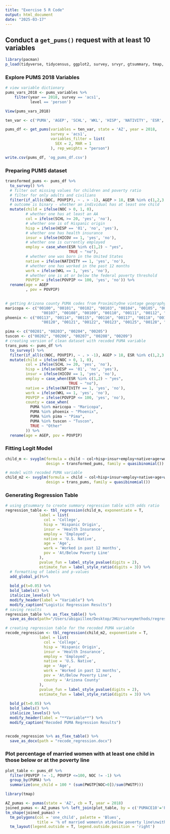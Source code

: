 ```yaml
---
title: "Exercise 5 R Code"
output: html_document
date: "2025-03-17"
---
```


## Conduct a `get_pums()` request with at least 10 variables
```r
library(pacman)
p_load(tidyverse, tidycensus, ggplot2, survey, srvyr, gtsummary, tmap, tigris, flextable)

```

### Explore PUMS 2018 Variables

```r
# view variable dictionary
pums_vars_2018 <- pums_variables %>% 
    filter(year == 2018, survey == 'acs1',
           level == 'person')

View(pums_vars_2018)
```


```r
ten_var <- c('PUMA', 'AGEP', 'SCHL', 'WKL', 'HISP', 'NATIVITY', 'ESR', 'NOC', 'HICOV', 'POVPIP')

pums_df <- get_pums(variables = ten_var, state = 'AZ', year = 2018, 
                    survey = 'acs1',
                    variables_filter = list(
                      SEX = 2, MAR = 1
                    ), rep_weights = "person")

```

```r

write.csv(pums_df, 'og_pums_df.csv')

```

### Preparing PUMS dataset

```r

transformed_pums <- pums_df %>%
  to_survey() %>%
  # filter out missing values for children and poverty ratio
  # filter for only adults and civilians 
  filter(if_all(c(NOC, POVPIP), ~ . > -1), AGEP > 18, ESR %in% c(1,2,3,6)) %>%
  # outcome is binary - whether an individual has at least one child
  mutate(child = ifelse(NOC > 0, 1, 0),
         # whether one has at least an AA
         col = ifelse(SCHL >= 20, 'yes', 'no'),
         # whether one is of Hispanic origin
         hisp = ifelse(HISP == '01', 'no', 'yes'),
         # whether one has health insurance
         insur = ifelse(HICOV == 1, 'yes', 'no'),
         # whether one is currently employed
         employ = case_when(ESR %in% c(1,2) ~ "yes",
                            TRUE ~ "no"),
         # whether one was born in the United States
         native = ifelse(NATIVITY == 1, 'yes', 'no'),
         # whether one has worked in the past 12 months
         work = ifelse(WKL == 1, 'yes', 'no'),
         # whether one is at or below the federal poverty threshold
         POVPIP = ifelse(POVPIP <= 100, 'yes', 'no')) %>%
  rename(age = AGEP
         , pov = POVPIP)
  

```

```r
# getting Arizona county PUMA codes from ProximityOne vintage geography database
maricopa <- c("00100", "00101", "00102", "00103", "00104", "00105", "00106", 
                "00107", "00108", "00109", "00110", "00111", "00112", "00124", "00126", "00127", "00130", "00131", "00132", "00133", "00134")
phoenix <- c("00113", "00114", "00115", "00116", "00117", "00118", "00119", 
                "00120", "00121", "00122", "00123", "00125", "00128", "00129")

pima <- c("00201", "00203", "00204", "00205")
tuscon <- c("00202", "00206", "00207", "00208", "00209")
# creating version of clean dataset with recoded PUMA variable
trans_pums <- pums_df %>%
  to_survey() %>%
  filter(if_all(c(NOC, POVPIP), ~ . > -1), AGEP > 18, ESR %in% c(1,2,3,6)) %>%
  mutate(child = ifelse(NOC > 0, 1, 0),
         col = ifelse(SCHL >= 20, 'yes', 'no'),
         hisp = ifelse(HISP == '01', 'no', 'yes'),
         insur = ifelse(HICOV == 1, 'yes', 'no'),
         employ = case_when(ESR %in% c(1,2) ~ "yes",
                            TRUE ~ "no"),
         native = ifelse(NATIVITY == 1, 'yes', 'no'),
         work = ifelse(WKL == 1, 'yes', 'no'),
         POVPIP = ifelse(POVPIP <= 100, 'yes', 'no'),
         county = case_when(
           PUMA %in% maricopa ~ "Maricopa",
           PUMA %in% phoenix ~ "Phoenix",
           PUMA %in% pima ~ "Pima",
           PUMA %in% tuscon ~ "Tuscon",
           TRUE ~ "Other"
         )) %>%
  rename(age = AGEP, pov = POVPIP)

```


### Fitting Logit Model
```r
child_m <- svyglm(formula = child ~ col+hisp+insur+employ+native+age+work+pov+PUMA,
                  design = transformed_pums, family = quasibinomial())

```

```r
# model with recoded PUMA variable
child_m2 <- svyglm(formula = child ~ col+hisp+insur+employ+native+age+work+pov+county,
                  design = trans_pums, family = quasibinomial())

```
### Generating Regression Table

```r
# using gtsummary to create summary regression table with odds ratio
regression_table <- tbl_regression(child_m, exponentiate = T,
               label = list(
                 col = 'College',
                 hisp = 'Hispanic Origin',
                 insur = 'Health Insurance',
                 employ = 'Employed',
                 native = 'U.S. Native',
                 age = 'Age',
                 work = 'Worked in past 12 months',
                 pov = 'At/Below Poverty Line'
               ),
               pvalue_fun = label_style_pvalue(digits = 2),
               estimate_fun = label_style_ratio(digits = 3)) %>%
  # formatting of labels and p-values
  add_global_p()%>% 
  
  bold_p(t=0.05) %>%
  bold_labels() %>%
  italicize_levels() %>%
  modify_header(label = "Variable") %>%
  modify_caption("Logistic Regression Results")
# saving results
regression_table %>% as_flex_table() %>%
  save_as_docx(path="/Users/abigaillee/Desktop/JHU/surveymethods/regression_table1.docx")
```

```r
# creating regression table for the recoded PUMA variable
recode_regression <- tbl_regression(child_m2, exponentiate = T,
               label = list(
                 col = 'College',
                 hisp = 'Hispanic Origin',
                 insur = 'Health Insurance',
                 employ = 'Employed',
                 native = 'U.S. Native',
                 age = 'Age',
                 work = 'Worked in past 12 months',
                 pov = 'At/Below Poverty Line',
                 county = 'Arizona County'
               ),
               pvalue_fun = label_style_pvalue(digits = 2),
               estimate_fun = label_style_ratio(digits = 3)) %>%
  
  bold_p(t=0.05) %>%
  bold_labels() %>%
  italicize_levels() %>%
  modify_header(label = "**Variable**") %>%
  modify_caption("Recoded PUMA Regression Results")


recode_regression %>% as_flex_table() %>%
  save_as_docx(path = "recode_regression.docx")
```

### Plot percentage of married women with at least one child in those below or at the poverty line

```r

plot_table <- pums_df %>%
  filter(POVPIP != -1, POVPIP <=100, NOC != -1) %>%
  group_by(PUMA) %>%
  summarize(one_child = 100 * (sum(PWGTP[NOC>0])/sum(PWGTP)))

library(tmap)

AZ_pumas <- pumas(state = 'AZ', cb = T, year = 2018)
joined_pumas <- AZ_pumas %>% left_join(plot_table, by = c('PUMACE10'='PUMA'))
tm_shape(joined_pumas) +
  tm_polygons(col = 'one_child', palette = 'Blues', 
              title = '% of married women\n at/below poverty line\nwith 1+ children') +
  tm_layout(legend.outside = T, legend.outside.position = 'right')


```